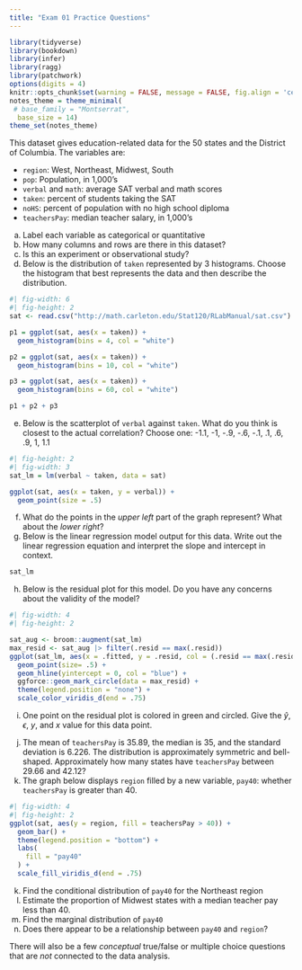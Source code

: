 ```yaml
---
title: "Exam 01 Practice Questions"
---
```


```r
library(tidyverse)
library(bookdown)
library(infer)
library(ragg)
library(patchwork)
options(digits = 4)
knitr::opts_chunk$set(warning = FALSE, message = FALSE, fig.align = 'center', fig.width = 5, fig.height = 3, dev = ragg::agg_png())
notes_theme = theme_minimal(
 # base_family = "Montserrat", 
  base_size = 14)
theme_set(notes_theme)
```
This dataset gives education-related data for the 50 states and the District of Columbia. The variables are: 

 - `region`: West, Northeast, Midwest, South
 - `pop`: Population, in 1,000's
 - `verbal` and `math`: average SAT verbal and math scores
 - `taken`: percent of students taking the SAT
 - `noHS`: percent of population with no high school diploma
 - `teachersPay`: median teacher salary, in 1,000's

a) Label each variable as categorical or quantitative
b) How many columns and rows are there in this dataset?
c) Is this an experiment or observational study?
d) Below is the distribution of `taken` represented by 3 histograms. Choose the histogram that best represents the data and then describe the distribution. 

```r
#| fig-width: 6
#| fig-height: 2
sat <- read.csv("http://math.carleton.edu/Stat120/RLabManual/sat.csv")

p1 = ggplot(sat, aes(x = taken)) +
  geom_histogram(bins = 4, col = "white")

p2 = ggplot(sat, aes(x = taken)) +
  geom_histogram(bins = 10, col = "white")

p3 = ggplot(sat, aes(x = taken)) +
  geom_histogram(bins = 60, col = "white")

p1 + p2 + p3
```

e) Below is the scatterplot of `verbal` against `taken`. What do you think is closest to the actual correlation? Choose one: -1.1, -1, -.9, -.6, -.1, .1, .6, .9, 1, 1.1

```r
#| fig-height: 2
#| fig-width: 3
sat_lm = lm(verbal ~ taken, data = sat)

ggplot(sat, aes(x = taken, y = verbal)) + 
  geom_point(size = .5)
```
 
f) What do the points in the *upper left* part of the graph represent? What about the *lower right*?
g) Below is the linear regression model output for this data. Write out the linear regression equation and interpret the slope and intercept in context.

```r
sat_lm
```

h) Below is the residual plot for this model. Do you have any concerns about the validity of the model? 

```r
#| fig-width: 4
#| fig-height: 2

sat_aug <- broom::augment(sat_lm)
max_resid <- sat_aug |> filter(.resid == max(.resid))
ggplot(sat_lm, aes(x = .fitted, y = .resid, col = (.resid == max(.resid)))) + 
  geom_point(size= .5) + 
  geom_hline(yintercept = 0, col = "blue") + 
  ggforce::geom_mark_circle(data = max_resid) +
  theme(legend.position = "none") + 
  scale_color_viridis_d(end = .75)
```

i) One point on the residual plot is colored in green and circled. Give the $\hat{y}$, $\epsilon$, $y$, and $x$ value for this data point. 
j) The mean of `teachersPay` is 35.89, the median is 35, and the standard deviation is 6.226. The distribution is approximately symmetric and bell-shaped. Approximately how many states have `teachersPay` between 29.66 and 42.12?
j) The graph below displays `region` filled by a new variable, `pay40`: whether `teachersPay` is greater than 40. 

```r
#| fig-width: 4
#| fig-height: 2
ggplot(sat, aes(y = region, fill = teachersPay > 40)) +
  geom_bar() + 
  theme(legend.position = "bottom") +
  labs(
    fill = "pay40"
  ) + 
  scale_fill_viridis_d(end = .75)
```
k) Find the conditional distribution of `pay40` for the Northeast region
l) Estimate the proportion of Midwest states with a median teacher pay less than 40. 
l) Find the marginal distribution of `pay40`
m) Does there appear to be a relationship between `pay40` and `region`? 

There will also be a few *conceptual* true/false or multiple choice questions that are *not* connected to the data analysis. 
